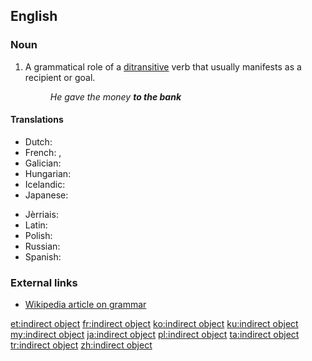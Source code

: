 ==English==
{{wikipedia}}

===Noun===
{{en-noun|head=[[indirect]] [[object]]}}

# {{context|grammar|lang=en}} A grammatical role of a [[ditransitive]] verb that usually manifests as a recipient or goal.
#: ''He gave the money '''to the bank'''''

====Translations====
{{trans-top|grammatical term}}
* Dutch: {{t|nl|meewerkend voorwerp|n}}
* French: {{t|fr|C.O.I.|m}}, {{t|fr|complément d'object indirect|m}}
* Galician: {{t|gl|obxecto indirecto|m}}
* Hungarian: {{t+|hu|részeshatározó}}
* Icelandic: {{t|is|óbeint andlag|n}}
* Japanese: {{t|ja|間接目的語|tr=かくせつもくてきご, kansetsu mokutekigo|sc=Jpan}}
{{trans-mid}}
* Jèrriais: {{t|roa-jer|objet îndirect|m}}
* Latin: {{t|la|res obliqua|f}}
* Polish: {{t|pl|dopełnienie dalsze|n}}
* Russian: {{t|ru|косвенное дополнение|n|tr=kósvennoje dopolnénije}}
* Spanish: {{t|es|complemento indirecto|m}}
{{trans-bottom}}

===External links===
* [[w:grammar|Wikipedia article on grammar]]

[[et:indirect object]]
[[fr:indirect object]]
[[ko:indirect object]]
[[ku:indirect object]]
[[my:indirect object]]
[[ja:indirect object]]
[[pl:indirect object]]
[[ta:indirect object]]
[[tr:indirect object]]
[[zh:indirect object]]